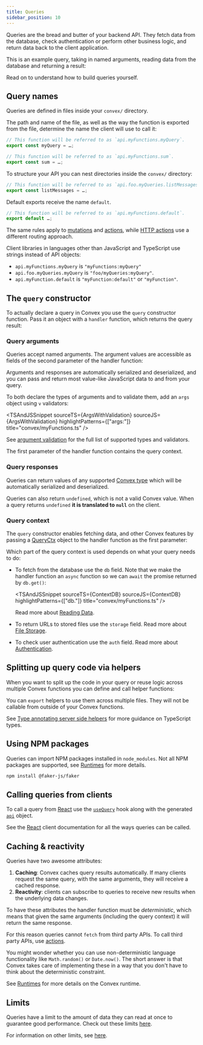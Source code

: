 ```yaml
---
title: Queries
sidebar_position: 10
---
```



Queries are the bread and butter of your backend API. They fetch data from the
database, check authentication or perform other business logic, and return data
back to the client application.

This is an example query, taking in named arguments, reading data from the
database and returning a result:

<TSAndJSSnippet
  sourceTS={Example}
  sourceJS={Example}
  title="convex/myFunctions.ts"
/>

Read on to understand how to build queries yourself.

## Query names

Queries are defined in <LanguageSelector verbose /> files inside your `convex/`
directory.

The path and name of the file, as well as the way the function is exported from
the file, determine the name the client will use to call it:

```ts title="convex/myFunctions.ts"
// This function will be referred to as `api.myFunctions.myQuery`.
export const myQuery = …;

// This function will be referred to as `api.myFunctions.sum`.
export const sum = …;
```

To structure your API you can nest directories inside the `convex/` directory:

```ts title="convex/foo/myQueries.ts"
// This function will be referred to as `api.foo.myQueries.listMessages`.
export const listMessages = …;
```

Default exports receive the name `default`.

```ts title="convex/myFunctions.ts"
// This function will be referred to as `api.myFunctions.default`.
export default …;
```

The same rules apply to [mutations](/docs/functions/mutation-functions.mdx) and
[actions](/docs/functions/actions.mdx), while
[HTTP actions](/docs/functions/http-actions.mdx) use a different routing
approach.

Client libraries in languages other than JavaScript and TypeScript use strings
instead of API objects:

- `api.myFunctions.myQuery` is `"myFunctions:myQuery"`
- `api.foo.myQueries.myQuery` is `"foo/myQueries:myQuery"`.
- `api.myFunction.default` is `"myFunction:default"` or `"myFunction"`.

## The `query` constructor

To actually declare a query in Convex you use the `query` constructor function.
Pass it an object with a `handler` function, which returns the query result:

<TSAndJSSnippet
  sourceTS={Constructor}
  sourceJS={Constructor}
  title="convex/myFunctions.ts"
/>

### Query arguments

Queries accept named arguments. The argument values are accessible as fields of
the second parameter of the handler function:

<TSAndJSSnippet
  sourceTS={ArgsWithoutValidationTS}
  sourceJS={ArgsWithoutValidationJS}
  title="convex/myFunctions.ts"
/>

Arguments and responses are automatically serialized and deserialized, and you
can pass and return most value-like JavaScript data to and from your query.

To both declare the types of arguments and to validate them, add an `args`
object using `v` validators:

<TSAndJSSnippet
  sourceTS={ArgsWithValidation}
  sourceJS={ArgsWithValidation}
  highlightPatterns={["args:"]}
  title="convex/myFunctions.ts"
/>

See [argument validation](/docs/functions/validation.mdx) for the full list of
supported types and validators.

The first parameter of the handler function contains the query context.

### Query responses

Queries can return values of any supported
[Convex type](/docs/functions/validation.mdx) which will be automatically
serialized and deserialized.

Queries can also return `undefined`, which is not a valid Convex value. When a
query returns `undefined` **it is translated to `null`** on the client.

### Query context

The `query` constructor enables fetching data, and other Convex features by
passing a [QueryCtx](/docs/generated-api/server.md#queryctx) object to the
handler function as the first parameter:

<TSAndJSSnippet
  sourceTS={Context}
  sourceJS={Context}
  title="convex/myFunctions.ts"
/>

Which part of the query context is used depends on what your query needs to do:

- To fetch from the database use the `db` field. Note that we make the handler
  function an `async` function so we can `await` the promise returned by
  `db.get()`:

  <TSAndJSSnippet
    sourceTS={ContextDB}
    sourceJS={ContextDB}
    highlightPatterns={["db."]}
    title="convex/myFunctions.ts"
  />

  Read more about [Reading Data](/docs/database/reading-data.mdx).

- To return URLs to stored files use the `storage` field. Read more about
  [File Storage](/docs/file-storage.mdx).
- To check user authentication use the `auth` field. Read more about
  [Authentication](/docs/auth.mdx).

## Splitting up query code via helpers

When you want to split up the code in your query or reuse logic across multiple
Convex functions you can define and call helper <LanguageSelector verbose />
functions:

<TSAndJSSnippet
  sourceTS={Helper}
  sourceJS={HelperJS}
  title="convex/myFunctions.ts"
/>

You can `export` helpers to use them across multiple files. They will not be
callable from outside of your Convex functions.

See
[Type annotating server side helpers](/docs/production/best-practices/typescript.mdx#type-annotating-server-side-helpers)
for more guidance on TypeScript types.

## Using NPM packages

Queries can import NPM packages installed in `node_modules`. Not all NPM
packages are supported, see
[Runtimes](/docs/functions/runtimes.mdx#default-convex-runtime) for more
details.

```sh
npm install @faker-js/faker
```

<TSAndJSSnippet sourceTS={NPM} sourceJS={NPM} title="convex/myFunctions.ts" />

## Calling queries from clients

To call a query from [React](/docs/client/react.mdx) use the
[`useQuery`](/docs/client/react.mdx#loading-data) hook along with the generated
[`api`](/generated-api/api) object.

<TSAndJSSnippet sourceTS={Call} sourceJS={Call} title="src/MyApp.tsx" />

See the [React](/docs/client/react.mdx) client documentation for all the ways
queries can be called.

## Caching & reactivity

Queries have two awesome attributes:

1. **Caching**: Convex caches query results automatically. If many clients
   request the same query, with the same arguments, they will receive a cached
   response.
2. **Reactivity**: clients can subscribe to queries to receive new results when
   the underlying data changes.

To have these attributes the handler function must be _deterministic_, which
means that given the same arguments (including the query context) it will return
the same response.

For this reason queries cannot `fetch` from third party APIs. To call third
party APIs, use [actions](/docs/functions/actions.mdx).

You might wonder whether you can use non-deterministic language functionality
like `Math.random()` or `Date.now()`. The short answer is that Convex takes care
of implementing these in a way that you don't have to think about the
deterministic constraint.

See [Runtimes](/docs/functions/runtimes.mdx#default-convex-runtime) for more
details on the Convex runtime.

## Limits

Queries have a limit to the amount of data they can read at once to guarantee
good performance. Check out these limits
[here](/docs/functions/error-handling/error-handling.mdx#database-limitations).

For information on other limits, see [here](/docs/production/state/limits.mdx).
